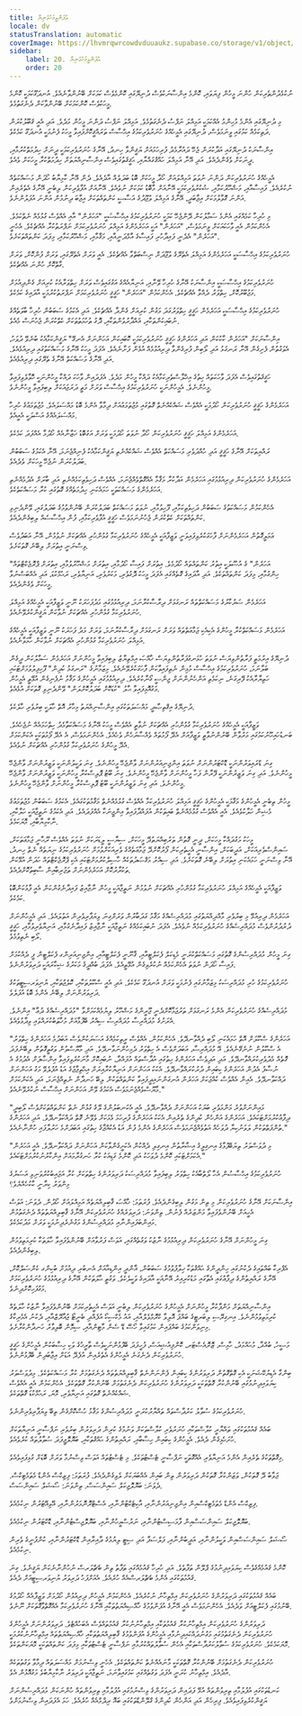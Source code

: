 ```yaml
---
title: އުފަންވީމަހުގެނިޔާ
locale: dv
statusTranslation: automatic
coverImage: https://lhvmrqwrcowdvduuaukz.supabase.co/storage/v1/object/public/strapi-uploads/small_cover-educacion-fundamental.webp-2d51a7828a2b1309555be27f7e2a61a0.webp
sidebar:
    label: 20. އުފަންވީމަހުގެނިޔާ
    order: 20
---
```

ނުކުޅެދުންތެރިކަން ހުންނަ މީހުން ފިޔަވައި، ކޮންމެ އިންސާނަކުވެސް ދުނިޔޭގައި ކޮންމެވެސް ކަމަކަށް ބޭނުންވާނެއެވެ. އުނދަގޫކަމަކީ ކޮންމެ މީހަކުވެސް ކޮންކަމަކަށް ބޭނުންވާކަން ދެނެގަތުމެވެ.

މި ދުނިޔޭގައި އެންމެ މުހިންމު އެއްކަމަކީ އަމިއްލަ ނަފްސު ދެނެގަތުމެވެ. އަމިއްލަ ނަފްސު ދަންނަ މީހުން މަދެވެ. އަދި އެއީ ޤަބޫލުކުރަން ދަތިކަމެއް ކަމުގައި ވީނަމަވެސް، ދުނިޔޭގައި އެމީހެއްގެ ހުނަރުވެރިކަމުގެ އިޙްސާސް ތަރައްޤީކޮށްފައިވާ މީހަކު ފެނުމަކީ އުނދަގޫ ކަމެކެވެ.

އިންސާނަކު ދުނިޔޭގައި އަދާކުރަން ޖެހޭ ދައުރާމެދު ފުރިހަމައަށް ޔަޤީންވާ ހިނދު، އޭނާގެ ހުނަރުވެރިކަމަކީ ދީނަށް ހިދުމަތްކުރުމާއި، ދީނަކަށް ވެގެންދެއެވެ. އަދި އޭނާ އަމިއްލަ ހައްޤުގައްޔާއި، ޙަޤީޤަތުގައިވެސް އިންސާނިއްޔަތަށް ހިދުމަތްކުރާ މީހަކަށް ވެއެވެ.

އެމީހެއްގެ ހުނަރުވެރިކަން ދަންނަ ނުވަތަ އަމިއްލައަށް ހޯދާ މީހަކަށް ބޮޑު ބަދަލެއް އާދެއެވެ. ދެން އޭނާ ކާމިޔާބު ހޯދަން މަސައްކަތެއް ނުކުރެއެވެ. ފައިސާއާއި، މަޝްހޫރުކަމާއި، ޝުކުރުވެރިކަމަކީ އޭނާއަށް މާބޮޑު ކަމަކަށް ނުވެއެވެ. އޭނާއަށް އުފާވެރިކަން ލިބެނީ އޭނާގެ އެތެރެއިން އަންނަ ގޮވާލުމަކަށް އިޖާބަދީ، އޭނާގެ އަމިއްލަ ވުޖޫދުގެ އަސާސީ ކަންތައްތަކަށް އިޖާބަ ދިނުމުން އަންނަ އުފަލުންނެވެ.

މި ހުރިހާ ކަމެއްގައި އެންމެ ސަމާލުކަން ދޭންޖެހޭ ކަމަކީ ހުނަރުވެރިކަމުގެ އިޙްސާސަކީ "އަހަރެން" އާއި އެއްވެސް ގުޅުމެއް ނެތްކަމެވެ. އެހެންކަމުން އެއީ ވާހަކައަކަށް ވީނަމަވެސް، "އަހަރެން" އަކީ އަހަރެމެންގެ އަމިއްލަ ހުނަރުވެރިކަމަށް ނަފްރަތުކުރާ އެއްޗެކެވެ. އެހެނީ "އަހަރެން" އެދެނީ ފައިދާހުރި ފައިސާގެ އާމްދަނީއާއި، މަޤާމާއި، މަޝްހޫރުކަމާއި، މިފަދަ ކަންތައްތަކަށެވެ.

ހުނަރުވެރިކަމުގެ އިޙްސާސަކީ އަހަރެމެންގެ އަމިއްލަ އެތެރޭގެ ވުޖޫދަށް ނިސްބަތްވާ އެއްޗެކެވެ. އެއީ ވަރަށް އެތެރޭގައި، ވަރަށް ފުންކޮށް، ވަރަށް ގާތްކޮށް ހުންނަ އެއްޗެކެވެ.

ހުނަރުވެރިކަމުގެ އިޙްސާސަކީ އިންސާނަކު އޭނާގެ ހުރިހާ ވޭނާއި، އަނިޔާއެއްގެ އަގުގައިވެސް ވަރަށް ހިތްވަރާއެކު ކުރިއަށް ގެންދިއުމަށް މަޖުބޫރުކޮށް، ހިތްވަރު ދެއްވާ އެއްޗެކެވެ. އެހެންކަމުން "އަހަރެން" ހަޤީޤީ ހުނަރުވެރިކަމަށް ނަފްރަތުކުރުމަކީ އާދައިގެ ކަމެކެވެ.

ހުނަރުވެރިކަމުގެ އިޙްސާސަކީ އަހަރެމެން ހަޤީޤީ ހިތްވަރުގަދަ މަގުން ކުރިއަށް ގެންދާ އެއްޗެކެވެ. އަދި އެކަމުގެ ސަބަބުން ހުރިހާ ބާވަތެއްގެ ނުބައިކަންތަކާއި، ޣައްދާރުވުންތަކާއި، ދޮގު ތުހުމަތުތަކަށް ކެތްކުރަން ޖެހުނަސް މެއެވެ.

އިންސާނަކަށް "އަހަރެން ކާކުކަން އަދި އަހަރެންގެ ހަޤީޤީ ހުނަރުވެރިކަމަކީ ކޮބައިކަން އަހަންނަށް އެނގޭ" ޔަޤީންކަމާއެކު ބުނެވޭ ދުވަހު، އެވަގުތުން ފެށިގެން އޭނާ ރަނގަޅު އަދި ލޯބިން ފުރިގެންވާ ދިރިއުޅުމެއް އުޅެން ފަށާނެއެވެ. އެފަދަ މީހަކު އޭނާގެ މަސައްކަތުގައި ދިރިއުޅެއެވެ. އަދި އޭނާގެ މަސައްކަތް އޭނާގެ ތެރޭގައި ދިރިއުޅެއެވެ.

ހަޤީޤަތުގައިވެސް އެފަދަ ވާހަކަތައް ހިތުގެ އިޚްލާސްތެރިކަމާއެކު ދައްކާ މީހުން މަދެވެ. އެފަދައިން ވާހަކަ ދައްކާ މީހުންނަކީ ހޮވާލެވިފައިވާ މީހުންނެވެ. އެމީހުންނަކީ ހުނަރުވެރިކަމުގެ އިޙްސާސް ވަރަށް މަތީ ދަރަޖައަކަށް ލިބިފައިވާ މީހުންނެވެ.

އަހަރެމެންގެ ހަޤީޤީ ހުނަރުވެރިކަން ހޯދުމަކީ އެއްވެސް ޝައްކެއްނެތް ގޮތުގައި މުޖުތަމަޢުއަށް ދިމާވާ އެންމެ ބޮޑު މައްސަލައެވެ. މުޖުތަމަޢުގެ ހުރިހާ މައްސަލައެއްގެ އަސްލަކީ އެއީއެވެ.

އަހަރެމެންގެ އަމިއްލަ ހަޤީޤީ ހުނަރުވެރިކަން ހޯދާ ނުވަތަ ހޯދުމަކީ ވަރަށް އަގުބޮޑު ޚަޒާނާއެއް ހޯދުމާ އެއްފަދަ ކަމެކެވެ.

ރައްޔިތަކަށް އޭނާގެ ހަޤީޤީ އަދި ހުއްދަވެރި މަސައްކަތް އެއްވެސް ޝައްކެއްނެތި ޔަޤީންކަމާއެކު ފެނިއްޖެނަމަ، އޭނާ އެކަމުގެ ސަބަބުން ބަދަލުކުރަން ނުޖެހޭ މީހަކަށް ވެދެއެވެ.

އަހަރެމެންގެ ހުނަރުވެރިކަން ދިރިއުޅުމުގައި އަހަރެމެން އަދާކުރާ މަޤާމާ އެއްގޮތްވެއްޖެނަމަ، އެއްވެސް ދަހިވެތިކަމެއްނެތި އަދި ބާރަށް އެދުމެއްނެތި އަހަރެމެންގެ މަސައްކަތަކީ ހަމައެކަނި ހިދުމަތެއްގެ ގޮތުގައި ކުރާ މަސައްކަތެކެވެ.

އެހެންކަމުން މަސައްކަތުގެ ސަބަބުން ދަހިވެތިކަމާއި، ފޫހިވުމާއި، ނުވަތަ މަސައްކަތް ބަދަލުކުރަން ބޭނުންވުމުގެ ބަދަލުގައި، ވޭންދެނިވި ކަންތައްތަކަށް ކެތްކުރަން ޖެހުނުނަމަވެސް ހަޤީޤީ އުފާވެރިކަމާއި، ފުން އިޙްސާސެއް ލިބިގެންދެއެވެ.

ޢަމަލީގޮތުން އަހަރެމެންނަށް ފާހަގަކުރެވިފައިވަނީ ވަޒީފާއަކީ އެމީހެއްގެ ހުނަރުވެރިކަމާ ގުޅުންހުރި އެއްޗަކަށް ނުވުމުން، އޭނާ އަބަދުވެސް ވިސްނަނީ އިތުރަށް ލިބޭނެ ގޮތަކަށެވެ.

"އަހަރެން" ގެ އުސޫލަކީ އިތުރު ކަންތައްތައް ހޯދުމެވެ. އިތުރަށް ފައިސާ ހޯދުމާއި، އިތުރަށް މަޝްހޫރުވުމާއި، އިތުރަށް ޕްރޮޖެކްޓްތައް ހިންގުމާއި، މިފަދަ ކަންތައްތަކެވެ. އަދި އާދައިގެ ގޮތެއްގައި އެފަދަ މީހަކު ދޮގުވެރި، މަކަރުވެރި، އަނިޔާވެރި، ރަޙުމްކުޑަ، އަދި އެއްބަސްނުވާ މީހަކަށް ވެގެންދެއެވެ.

އަހަރެމެން ސަރުކާރުގެ މަސައްކަތްތައް ރަނގަޅަށް ދިރާސާކުރާނަމަ، ދިރިއުޅުމުގައި މަދުފަހަރަކު ނޫނީ ވަޒީފާއަކީ އެމީހެއްގެ އަމިއްލަ ހުނަރުވެރިކަމާ ގުޅުންހުރި އެއްޗަކަށް ނުވާކަން ޔަޤީންކުރެވޭނެއެވެ.

އަހަރެމެން މަސައްކަތްކުރާ މީހުންގެ އެކިއެކި ޖަމާޢަތްތައް ވަރަށް ރަނގަޅަށް ދިރާސާކުރާނަމަ، ވަރަށް މަދު ފަހަރަކު ނޫނީ ވަޒީފާއަކީ އެމީހެއްގެ އަމިއްލަ ހުނަރުވެރިކަމާ ގުޅުންހުރި އެއްޗަކަށް ނުވާކަން ހާމަވާނެއެވެ.

ދުނިޔޭގެ އިރުމަތީ ފަރާތުންވިޔަސް ނުވަތަ ހުޅަނގުފަރާތުންވިޔަސް ޚާއްޞަ އިމްތިޔާޒު ލިބިފައިވާ މީހުންނަށް އަހަރެމެން ސަމާލުކަން ދީގެން ބަލާނަމަ، ހުނަރުވެރިކަމުގެ އިޙްސާސް މުޅިން ނެތިފައިވާކަން ފާހަގަކުރެވޭނެއެވެ. މިޒަމާނުގެ "ރަނގަޅު ކުދިން" ފޫހިފިލުވުމަށްޓަކައި ހަތިޔާރާއެކު ފޭރިގަނެ، ނިކަމެތި އަންހެނުންނަށް ޖިންސީ ގޯނާކުރެއެވެ. ދިރިއުޅުމުގައި އެމީހުންގެ މަޤާމު ނުފެނިގެން އުޅޭތީ އެމީހުން މަގުއޮޅިފައިވާ ޙާލު "ކުޑަކޮށް ބަދަލުކޮށްލަން" ވޭންދެނިވި ގޮތަކަށް އުޅެއެވެ.

ދުނިޔޭގެ އިޤްތިޞާދީ މައްސަލަތަކުގައި އިންސާނިއްޔަތު މިހާރު އޮތް ހާލަކީ ބިރުވެރި ހާލެކެވެ.

ވަޒީފާއަކީ އެމީހެއްގެ ހުނަރުވެރިކަމާ ގުޅުންހުރި އެއްޗަކަށް ނުވާތީ އެއްވެސް މީހަކު އޭނާގެ މަސައްކަތާމެދު ހިތްހަމައެއް ނުޖެހެއެވެ. ބަނޑުހައިހޫނުކަމުގައި މަރުވާން ބޭނުންނުވާތީ ވަޒީފާއަށް އެދޭ ފޯމުތައް ވެއްސާރަހެން ވެހެއެވެ. އެހެންނަމަވެސް، އެ އެދޭ ފޯމުތަކަކީ އެކަންކަމަށް އެދޭ މީހުންގެ ހުނަރުވެރިކަމާ ގުޅުންހުރި އެއްޗަކަށް ނުވެއެވެ.

ގިނަ ޑްރައިވަރުންނަކީ ޑޮކްޓަރުންނަށް ނުވަތަ އިންޖިނިއަރުންނަށް ވާންޖެހޭ މީހުންނެވެ. ގިނަ ވަކީލުންނަކީ ވަޒީރުންނަށް ވާންޖެހޭ މީހުންނެވެ. އަދި ގިނަ ވަޒީރުންނަކީ ފޭރާން ފަހާ މީހުންނަށް ވާންޖެހޭ މީހުންނެވެ. ގިނަ ބޫޓު ޕޮލިސްކުރާ މީހުންނަކީ ވަޒީރުންނަށް ވާންޖެހޭ މީހުންނެވެ. އަދި ގިނަ ވަޒީރުންނަކީ ބޫޓު ޕޮލިސްކުރާ މީހުންނަށް ވާންޖެހޭ މީހުންނެވެ.

މީހުން ތިބެނީ އެމީހުންގެ މަޤާމަކީ އެމީހުންގެ ހަޤީޤީ އަމިއްލަ ހުނަރުވެރިކަމާ އެއްވެސް ގުޅުމެއްނެތް މަޤާމުތަކުގައެވެ. އެކަމުގެ ސަބަބުން މުޖުތަމަޢުގެ މެޝިން ހަލާކުވެއެވެ. އެއީ އެއްވެސް ގުޅުމެއްނެތް ބައިތަކުން އުފައްދާފައިވާ އިންޖީނަކާ އެއްފަދައެވެ. އަދި އެކަމުގެ ނަތީޖާއަކީ ހަލާކާއި، ނާކާމިޔާބާއި، މޮޔަކަމެވެ.

މީހަކު މަގުދައްކާ މީހަކަށް، ދީނީ ގޮތުން ތަރުބިއްޔަތުދޭ މީހަކަށް، ސިޔާސީ ލީޑަރަކަށް ނުވަތަ އެއްވެސް ރޫޙާނީ ޖަމާޢަތަކަށް، ސައިންސްވެރިއަކަށް، އަދީބަކަށް، އިންސާނީ އެހީތެރިކަން ފޯރުކޮށްދޭ ޖަމާޢަތެއްގެ ވެރިއަކަށްވުމަށް ހުނަރުވެރިކަމުގެ ނިޔަތެއް ނެތް ހިނދު، އޭނާ ވިސްނަނީ ހަމައެކަނި އިތުރަށް ލިބޭނެ ގޮތަކަށެވެ. އަދި ސިއްރު މަޤްޞަދުތަކެއް ހާސިލްކުރުމަށްޓަކައި އެކި ޕްރޮޖެކްޓްތައް ހަދަން އުޅޭކަން ތަކުރާރުކޮށް އަހަރެމެންނަށް ތަޖުރިބާއިން ސާބިތުކޮށްދެއެވެ.

ވަޒީފާއަކީ އެމީހެއްގެ އަމިއްލަ ހުނަރުވެރިކަމާ ގުޅުންހުރި އެއްޗަކަށް ނުވުމުން ނަތީޖާއަކީ މީހުން ނާޖާއިޒު ފައިދާނެގުންކަން އެއީ ފާޅުކަންބޮޑު ކަމެކެވެ.

އަހަރެމެން ދިރިއުޅޭ މި ބިރުވެރި މާއްދިއްޔަތުގައި މުދައްރިސެއްގެ މަޤާމު ގަދަބާރުން ވަރަށްގިނަ ވިޔަފާރިވެރިން އަތުލައެވެ. އަދި އެމީހުންނަށް ދުރުދުރުންވެސް މުދައްރިސެއްގެ ހުނަރުވެރިކަމެއް ނުވެއެވެ. އެފަދަ ނުބައިކަމެއްގެ ނަތީޖާއަކީ ނާޖާއިޒު ފައިދާނެގުމާއި، އަނިޔާވެރިވުމާއި، ހަޤީޤީ ލޯބި ނެތިވުމެވެ.

ގިނަ މީހުން މުދައްރިސުންގެ ގޮތުގައި މަސައްކަތްކުރަނީ މެޑިކަލް ފެކަލްޓީއާއި، ޤާނޫނީ ފެކަލްޓީއާއި، އިންޖިނިއަރިންގ ފެކަލްޓީން ފީ ދެއްކުމަށް ފައިސާ ހޯދަން ނުވަތަ އެހެންކަމެއް ނުކުރެވިގެން އުޅޭތީއެވެ. އެފަދަ ބުއްދީގެ މަކަރުގެ ޝިކާރައަކީ ދަރިވަރުންނެވެ.

ހުނަރުވެރިކަމުގެ ހުރި މުދައްރިސަކު މިޒަމާނުގައި ފެނުމަކީ ވަރަށް އުނދަގޫ ކަމެކެވެ. އަދި އެއީ ސްކޫލުތަކާއި، ކޮލެޖުތަކާއި، ޔުނިވަރސިޓީތަކުގެ ދަރިވަރުންނަށް ލިބޭނެ އެންމެ ބޮޑު އުފަލެވެ.

މުދައްރިސެއްގެ ހުނަރުވެރިކަން އެންމެ ރަނގަޅަށް ތަރުޖަމާކޮށްދެނީ ޖޫރީންގެ މަޝްހޫރު ލިޔުމެއްކަމަށްވާ "މުދައްރިސެއްގެ ދުޢާ" އިންނެވެ. އެރަށުގެ މުދައްރިސާ މުދައްރިސު ސިއްރު ބޭފުޅާއަށް މުޚާޠަބުކުރައްވައި ވިދާޅުވެއެވެ.

"އަހަރެންގެ ސްކޫލަށް އޮތް ހަމައެކަނި ލޯބި ދެއްވާނދޭވެ. އެހެންކަމުން، އެއްވެސް ރީތިކަމެއްގެ އަސަރަކުންވެސް އަބަދުމެ އަހަރެންގެ ހިތްވަރު އެ ސްކޫލުން ނުނެގޭނެއެވެ. އޭ މުދައްރިސާ، އަބަދަށްވެސް އެ ހިތްވަރު ދެމިހުންނަވާނދޭވެ. އަދި މާޔޫސްވުން ވަގުތީގޮތުން ލިބޭނެފަދަ ގޮތެއް މެދުވެރިކުރައްވާނދޭވެ. އަދި އަދިވެސް އަހަރެންގެ ހިތުގައި އުދާސްތައް އުފައްދާ، ނުބައިކޮށް މާނަކުރެވިފައިވާ އިންޞާފަށް އެދުމުގެ އެ ނުސާފު އެދުން އަހަރެންގެ ކިބައިން ދުރުކުރައްވާނދޭވެ. އެކަކު އަހަންނަށް އަނިޔާކުރާއިރަށް އިޙްތިޖާޖުގެ އަޑު އުފުލެވޭ މަގު އަހަންނަށް ދައްކަވާނދޭވެ. އެއިން އެއްވެސް ކުއްޖަކަށް އަހަރެން އުނގަންނައިދީފައިވާ ކަންތައްތަކުން ލިބޭ ހަނދާން ނެތިއްޖެނަމަ، އަދި އެކަންކަމަށް މާޔޫސްވެއްޖެނަމަވެސް އެކަމުގެ ވޭން އަހަންނަށް އިޙްސާސް ނުކުރެވޭނެއެވެ."

"މައިންނަށްވުރެ މަންމަވެރި ބަޔަކު އަހަންނަށް ދެއްވާނދޭވެ. އެއީ އެކަނބަލުންގެ ލޭގެ ގުޅުން ނެތް ކަންތައްތަކަށްވެސް ލޯބިދީ ދިފާޢުކުރުމަށްޓަކައެވެ. އަހަރެންގެ އަންހެން ކުދިންގެ ތެރެއިން އެކަކު އަހަރެންގެ ފުރިހަމަ ޅެމަކަށް ވެވޭނެ ގޮތް ދައްކަވާނދޭވެ. އަދި އަހަރެންގެ ތުންފަތްތަކުން ލަވަނުކިޔާ ދުވަހެއް އަތުވެއްޖެނަމަވެސް އަހަރެންގެ އެންމެ ފުން އަޑު އެކުއްޖާގެ ހިތުގައި އަބަދަށްމެ ހަރުލާފައި ހުންނާނެއެވެ."

"މި ދުވަސްވަރު ތިޔަބޭފުޅާގެ އިނގިލީގެ އިޝާރާތުން އިނގިލި ދެއްކުން އެކަށީގެންވާކަން އަހަންނަށް ދައްކަވާނދޭވެ. އެއީ އަހަރެން އެކަމަށްޓަކައި ކޮންމެ ދުވަހަކު އަދި ކޮންމެ ގަޑިއަކު ކުރާ ހަނގުރާމައަށް އިންކާރުނުކުރުމަށްޓަކައެވެ."

ހުނަރުވެރިކަމުގެ އިޙްސާސުން އެހާ ލޯތްބާއެކު ހިތްވަރު ލިބިފައިވާ މުދައްރިސަކު ދަރިވަރުންގެ ހިތްތަކަށް ކުރާ އަޖައިބުކުރުވަނިވި އަސަރުގެ މިންވަރު ކިރާނީ ކާކުހެއްޔެވެ؟

އިންސާނަކަށް އޭނާގެ ހުނަރުވެރިކަން މި ތިން މަގުން ލިބިގެންދެއެވެ. ފުރަތަމަ: ޚާއްޞަ ޤާބިލިއްޔަތެއް އަމިއްލައަށް ހޯދުން. ދެވަނަ: އަވަސް އެހީއަށް ބޭނުންވެފައިވާ މަންޒަރެއް ފެނުން. ތިންވަނަ: ދަރިވަރެއްގެ ހުނަރުވެރިކަން އޭނާގެ ޤާބިލިއްޔަތުތައް ދެނެގަތުމުން މައިންބަފައިންނާއި މުދައްރިސުންގެ މަގުނެރެދިނުމަކީ ވަރަށް މަދުކަމެކެވެ.

ގިނަ މީހުންނަށް އޭނާގެ ހުނަރުވެރިކަން ދިރިއުޅުމުގެ ނާޒުކު ވަގުތެއްގައި، އަވަސް ފަރުވާއަށް ބޭނުންވެފައިވާ ހާލަތަކާ ކުރިމަތިވުމުން ލިބިގެންދެއެވެ.

އެފްރިކާ ބައްތައިގެ ދެކުނުގައި ހިންދީންގެ ޙައްޤުތަކާ ޚިލާފުވުމުގެ ސަބަބުން، ޣާންދީ އިންޑިއާއަށް އެނބުރި ދިއުމަށް ބުކިންގ ކެންސަލްކޮށް، އޭނާގެ ރައްޔިތުންގެ ދިފާޢުގައި އެތާގައި މަޑުކުރިއިރު އޭނާއަކީ އާދައިގެ ވަކީލެކެވެ. ވަގުތީ ޙާލަތަކުން އޭނާގެ ދިރިއުޅުމުގެ ހުނަރުވެރިކަމަށް މަގުފަހިކޮށްދިނެވެ.

އިންސާނިއްޔަތަށް މަންފާކުރާ މީހުންނަށް އެމީހުންގެ ހުނަރުވެރިކަން ލިބުނީ އަވަސް އެހީތެރިކަމަށް ބޭނުންވެފައިވާ ނާޒުކު ހާލަތެއް ކުރިމަތިވުމުންނެވެ. އިނގިރޭސި ލިބަރޓީގެ ބައްޕަ އޮލިވާ ކްރޮމްވެލްއާއި، އައު މެކްސިކޯ އުފެއްދި ބެނީޓޯ ޖުއާރޭޒްއާއި، ދެކުނު އެމެރިކާގެ މިނިވަންކަމުގެ ބައްޕައިން ކަމުގައިވާ ހޯސޭ ޑޭ ސެން މާޓިންއާއި، ސިމޮން ބޮލިވާރު ހަނދާންކުރާށެވެ.

މަސީހު، ބުއްދާ، މުޙައްމަދު، ހާމިސް، ޒޮރޮއެސްޓަރ، ކޮންފިއުޝިއަސް، ފުހީފަދަ ބޭފުޅުންނަކީވެސް ތާރީޚުގެ ވަކި ހިސާބަކުން އެމީހުންގެ ހަޤީޤީ ހުނަރުވެރިކަން ދެނެގަނެ އެމީހުންގެ އެތެރެއިން އުފެދޭ އަޑަށް އިޖާބަދިން ބޭފުޅުންނެވެ.

ބިންގާ އެޑިޔުކޭޝަނަކީ އެކި ގޮތްގޮތުން ދަރިވަރުންގެ ކިބައިން ފެންނަންނެތް ޤާބިލިއްޔަތުތައް ދެނެގަތުމަށް ކުރާ މަސައްކަތެކެވެ. މިދުވަސްވަރު ކިޔަވައިދިނުމުގައި ބޭނުންކުރާ ގޮތްތަކަކީ ދަރިވަރުންގެ ހުނަރުވެރިކަން ދެނެގަތުމަށް ބޭނުންކުރާ ގޮތްތަކެވެ. އެހެންކަމުން އެއީ އެއްވެސް ޝައްކެއްނެތް ގޮތުގައި އަނިޔާވެރި، މޮޔަ، ރަޙުމްކުޑަ ގޮތްތަކެވެ.

ހުނަރުވެރިކަމުގެ ސުވާލު ކަރުދާސްތައް ތައްޔާރުކުރަނީ މުދައްރިސުންގެ މަޤާމު ހުސްކޮށްގެން ތިބޭ ވިޔަފާރިވެރިންނެވެ.

ބައެއް ޤައުމުތަކުގައި ތައްޔާރީ ކުލާސްތަކާއި ހުނަރުވެރި ކުލާސްތަކަށް ވަނުމުގެ ކުރިން ދަރިވަރުން ބިރުވެރި ނަފްސާނީ އަނިޔާތަކަށް ހުށަހެޅިގެން ދެއެވެ. އެމީހުންގެ ކިބައިން ހިސާބާއި، ރައްޔިތުންގެ ޙައްޤުތަކާއި، ބަޔޮލޮޖީފަދަ ސުވާލުތައް ކުރެވެއެވެ.

މިގޮތްތަކުގެ ތެރެއިން އެންމެ އަނިޔާވެރި އެއްގޮތަކީ ނަފްސާނީ ޓެސްޓުތަކެވެ. މި ޓެސްޓުތައް އަވަސް ވިސްނުމާ ވަރަށް ބޮޑަށް ގުޅިފައިވެއެވެ.

ޖަވާބު ދޭ ގޮތަކުން، ވަޒަންކުރާ ގޮތަކުން ދަރިވަރުން ތިން ބައިން އެއްބަޔަކަށް ލެވިގެންދެއެވެ. ފުރަތަމަ: ފިޒިކްސް އެންޑް މެތަމެޓިކްސް. ދެވަނަ: ބަޔޮލޮޖިކަލް ސައިންސަސް. ތިންވަނަ: ސޯޝަލް ސައިންސަސް.

ފިޒިކްސް އެންޑް މެތަމެޓިކްސްއިން އިންޖިނިއަރުންނާއި، އާކިޓެކްޓުންނާއި، އެސްޓްރޮނޮމަރުންނާއި، އޭވިއޭޓަރުން ނިކުމެއެވެ.

ބަޔޮލޮޖިކަލް ސައިންސަސްއިން ފާމަސިސްޓުންނާއި، ނަރުސްމީހުންނާއި، ބަޔޮލޮޖިސްޓުންނާއި، ޑޮކްޓަރުން ނިކުމެއެވެ.

ސޯޝަލް ސައިންސަސްއިން ވަކީލުންނާއި، އަދީބުންނާއި، ފަލްސަފާ އަދި ސިޓީ ލިޔުމުގެ ދާއިރާއިން ޑޮކްޓަރުންނާއި، ކުންފުނީގެ ވެރިން ނިކުމެއެވެ.

ކޮންމެ ޤައުމެއްގެވެސް ކިޔަވައިދިނުމުގެ ޕްލޭން ތަފާތެވެ. އަދި ހުރިހާ ޤައުމެއްގައި ތަފާތު ތިން ބެޗްލަރސް ނުހުންނާނެކަން ޔަޤީނެވެ. ގިނަ ޤައުމުތަކުގައި އެންމެ ބެޗްލަރސްއެއް ހުރެއެވެ. އެއަށްފަހު ދަރިވަރު ޔުނިވަރސިޓީއަށް ދެއެވެ.

ބައެއް ޤައުމުތަކުގައި ދަރިވަރުންގެ ހުނަރުވެރިކަން އިމްތިހާނު ނުކުރެއެވެ. އެހެންކަމުން އެމީހުން ދިރިއުޅުން ހޯދުމަށް ވަޒީފާއެއް ހޯދުމުގެ ބޭނުމުގައި ފެކަލްޓީއަށް ވަދެއެވެ. އެހެންނަމަވެސް އެއީ އޭނާގެ އުފަންވުމުގެ ޚާއްޞިއްޔަތުތަކާއި އޭނާގެ ހުނަރުވެރިކަމާ އެއްގޮތްވާގޮތަކަށް ނޫނެވެ.

ދަރިވަރުންގެ ހުނަރުވެރިކަން އިމްތިހާނުކުރާ ޤައުމުތަކާއި އިމްތިހާނުނުކުރާ ޤައުމުތައްވެސް އެބަހުއްޓެވެ. ދަރިވަރުންނަށް އެމީހުންގެ ހުނަރުވެރިކަން ދެނެގަތުމުގައި މަގުނުދައްކައިދިނުމާއި އެމީހުންގެ އުފަންވުމުގެ ޤާބިލިއްޔަތުތަކާއި ޚާއްޞިއްޔަތުތައް އިމްތިހާނުނުކުރުމަކީ މޮޔަކަމެކެވެ. ހުނަރުވެރިކަމުގެ ސުވާލުކަރުދާސްތަކާއި އެހެން ސުވާލުތައްކުރުމާއި ނަފްސާނީ ޓެސްޓުތަކާއި މިފަދަ ކަންތައްތަކަކީ މޮޔަކަންތަކެވެ.

ހުނަރުވެރިކަން ދެނެގަތުމަށް ބޭނުންކުރާ ގޮތްތަކަކީ މާނައެއްނެތް ކަންތައްތަކެވެ. އެހެނީ ވިސްނުމަށް މައްސަލަތައް ދިމާވާ ވަގުތުތަކެއް އާދެއެވެ. އިމްތިހާނު ކުރަނީ އެފަދަ ވަގުތެއްގައި ކަމުގައިވާނަމަ، ނަތީޖާއަކީ ދަރިވަރު ނާކާމިޔާބުވެ މަގުއޮޅުން އެވެ.

ކަނޑުތަކުގައި އުފުލުމާއި ތިރިވުންތައް އުޅޭ ފަދައިން ދަރިވަރުންގެ ވިސްނުމުގައި އުފުލުމާއި ތިރިވުންތައް ހުންނަކަން މުދައްރިސުންނަށް ޔަޤީންކުރެވިފައިވެއެވެ. ފިރިހެން އަދި އަންހެން ކުދިންގެ ގްލޭންޑްތަކުގައި ބައޮ ރިދްމްއެއް ހުރެއެވެ. ހަމަ އެފަދައިން ވިސްނުމަށްވެ
